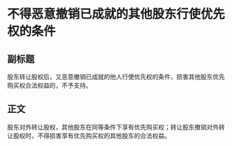 # 不得恶意撤销已成就的其他股东行使优先权的条件
## 副标题
股东转让股权后，又恶意撤销已成就的他人行使优先权的条件，损害其他股东优先购买权合法权益的，不予支持。
## 正文
股东对外转让股权，其他股东在同等条件下享有优先购买权；转让股东撤销对外转让股权时，不得损害享有优先购买权的其他股东的合法权益。